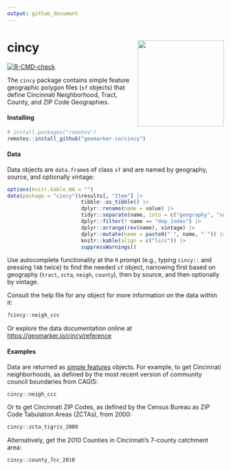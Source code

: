 ```yaml
---
output: github_document
---
```


<!-- README.md is generated from README.Rmd. Please edit that file -->

# cincy <img src="man/figures/logo.svg" align="right" height="200" />

<!-- badges: start -->
[![R-CMD-check](https://github.com/geomarker-io/cincy/actions/workflows/R-CMD-check.yaml/badge.svg)](https://github.com/geomarker-io/cincy/actions/workflows/R-CMD-check.yaml)
<!-- badges: end -->

The `cincy` package contains simple feature geographic polygon files (`sf` objects) that define Cincinnati Neighborhood, Tract, County, and ZIP Code Geographies.

#### Installing

```r
# install.packages("remotes")
remotes::install_github("geomarker-io/cincy")
```

#### Data

Data objects are `data.frame`s of class `sf` and are named by geography, source, and optionally vintage:

```r
options(knitr.kable.NA = "")
data(package = "cincy")$results[, "Item"] |>
                        tibble::as_tibble() |>
                        dplyr::rename(name = value) |>
                        tidyr::separate(name, into = c("geography", "source", "vintage"), remove = FALSE) |>
                        dplyr::filter(! name == "dep_index") |>
                        dplyr::arrange(rev(name), vintage) |>
                        dplyr::mutate(name = paste0("`", name, "`")) |>
                        knitr::kable(align = c("lccc")) |>
                        suppressWarnings()
```

Use autocomplete functionality at the `R` prompt (e.g., typing `cincy::` and pressing `TAB` twice) to find the needed `sf` object, narrowing first based on geography (`tract`, `zcta`, `neigh`, `county`), then by source, and then optionally by vintage.

Consult the help file for any object for more information on the data within it:

```r
?cincy::neigh_ccc
```

Or explore the data documentation online at [https://geomarker.io/cincy/reference](https://geomarker.io/cincy/reference)

#### Examples

Data are returned as [simple features](https://r-spatial.org/sf) objects. For example, to get Cincinnati neighborhoods, as defined by the most recent version of community council boundaries from CAGIS:

```r
cincy::neigh_ccc
```

Or to get Cincinnati ZIP Codes, as defined by the Census Bureau as ZIP Code Tabulation Areas (ZCTAs), from 2000:

```r
cincy::zcta_tigris_2000
```

Alternatively, get the 2010 Counties in Cincinnati's 7-county catchment area:

```r
cincy::county_7cc_2010
```



